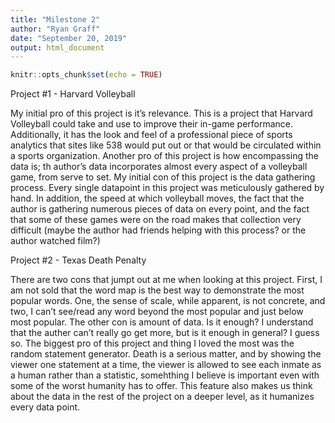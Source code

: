 ```yaml
---
title: "Milestone 2"
author: "Ryan Graff"
date: "September 20, 2019"
output: html_document
---
```


```r
knitr::opts_chunk$set(echo = TRUE)
```

Project #1 - Harvard Volleyball

  My initial pro of this project is it's relevance.  This is a project that Harvard Volleyball could take and use to improve their in-game performance.  Additionally, it has the look and feel of a professional piece of sports analytics that sites like 538 would put out or that would be circulated within a sports organization.  Another pro of this project is how encompassing the data is; th author's data incorporates almost every aspect of a volleyball game, from serve to set.
  My initial con of this project is the data gathering process.  Every single datapoint in this project was meticulously gathered by hand.  In addition, the speed at which volleyball moves, the fact that the author is gathering numerous pieces of data on every point, and the fact that some of these games were on the road makes that collection very difficult (maybe the author had friends helping with this process? or the author watched film?)  
  
Project #2 - Texas Death Penalty

  There are two cons that jumpt out at me when looking at this project.  First, I am not sold that the word map is the best way to demonstrate the most popular words.  One, the sense of scale, while apparent, is not concrete, and two, I can't see/read any word beyond the most popular and just below most popular.  The other con is amount of data.  Is it enough? I understand that the auther can't really go get more, but is it enough in general? I guess so.
  The biggest pro of this project and thing I loved the most was the random statement generator.  Death is a serious matter, and by showing the viewer one statement at a time, the viewer is allowed to see each inmate as a human rather than a statistic, somehthing I believe is important even with some of the worst humanity has to offer.  This feature also makes us think about the data in the rest of the project on a deeper level, as it humanizes every data point.
